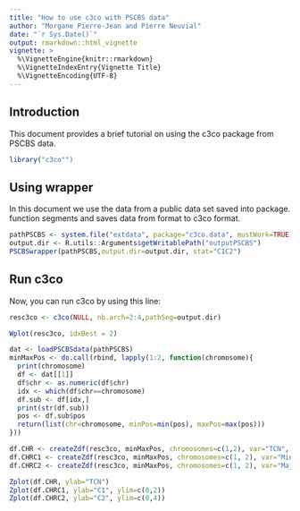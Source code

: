 ```yaml
---
title: "How to use c3co with PSCBS data"
author: "Morgane Pierre-Jean and Pierre Neuvial"
date: "`r Sys.Date()`"
output: rmarkdown::html_vignette
vignette: >
  %\VignetteEngine{knitr::rmarkdown}
  %\VignetteIndexEntry{Vignette Title}
  %\VignetteEncoding{UTF-8}
---
```


## Introduction

This document provides a brief tutorial on using the c3co package from PSCBS data.

```r

library("c3co"")
```

## Using wrapper
In this document we use the data from a public data set saved into \code{c3co.data} package.
\code{PSCBSwrapper} function segments and saves data from \code{PSCBS} format to c3co format.
```r
pathPSCBS <- system.file("extdata", package="c3co.data", mustWork=TRUE)
output.dir <- R.utils::Arguments$getWritablePath("outputPSCBS")
PSCBSwrapper(pathPSCBS,output.dir=output.dir, stat="C1C2")
```

## Run c3co ##
Now, you can run c3co by using this line:
```r
resc3co <- c3co(NULL, nb.arch=2:4,pathSeg=output.dir)
```
```r
Wplot(resc3co, idxBest = 2)
```
```r
dat <- loadPSCBSdata(pathPSCBS)
minMaxPos <- do.call(rbind, lapply(1:2, function(chromosome){
  print(chromosome)
  df <- dat[[1]]
  df$chr <- as.numeric(df$chr)
  idx <- which(df$chr==chromosome)
  df.sub <- df[idx,]
  print(str(df.sub))
  pos <- df.sub$pos
  return(list(chr=chromosome, minPos=min(pos), maxPos=max(pos)))
}))
```
```r
df.CHR <- createZdf(resc3co, minMaxPos, chromosomes=c(1,2), var="TCN", idxBest=2)
df.CHRC1 <- createZdf(resc3co, minMaxPos, chromosomes=c(1, 2), var="Minor", idxBest=2)
df.CHRC2 <- createZdf(resc3co, minMaxPos, chromosomes=c(1, 2), var="Major", idxBest=2)
```

```r
Zplot(df.CHR, ylab="TCN")
Zplot(df.CHRC1, ylab="C1", ylim=c(0,2))
Zplot(df.CHRC2, ylab="C2", ylim=c(0,4))
```

